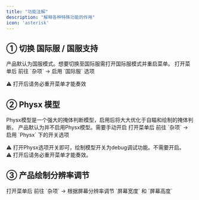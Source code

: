 ```yaml
---
title: "功能注解"
description: "解释各种特殊功能的作用"
icon: 'asterisk'
---
```


## ① 切换 国际服 / 国服支持
<Warning>
  产品默认为国服模式。想要切换至国际服需打开国际服模式并重启菜单。
</Warning>
<Check>
  打开菜单后 前往 `杂项` -> 启用 `国际服` 选项  
    
  ⚠️  打开后请务必重开菜单才能奏效
</Check>

## ② Physx 模型
<Note>
  Physx模型是一个强大的掩体判断模型，启用后将大大优化于自瞄和绘制的掩体判断。  
  产品默认为并不启用Physx模型。需要手动开启
</Note>
<Check>
  打开菜单后 前往 `杂项` -> 启用 `Physx` 下的开关选项  

  ⚠️ 打开Physx选项开关即可，绘制模型开关为debug调试功能。不需要开启。  
  ⚠️ 打开后请务必重开菜单才能奏效。
</Check>

## ③ 产品绘制分辨率调节
<Check>
  打开菜单后 前往 `杂项` -> 根据屏幕分辨率调节 `屏幕宽度` 和 `屏幕高度`
</Check>
